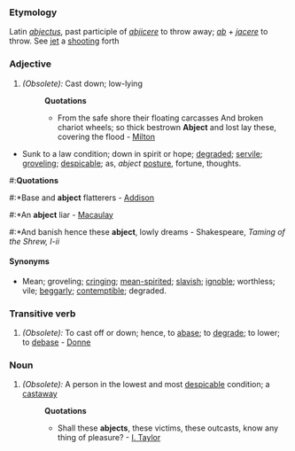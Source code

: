 ===Etymology===
Latin ''[[abjectus]]'', past participle of ''[[abjicere]]'' to throw away; ''[[ab]]'' + ''[[jacere]]'' to throw. See [[jet]] a [[shooting]] forth
===Adjective===
#''(Obsolete):'' Cast down; low-lying
#:'''Quotations'''
#:*From the safe shore their floating carcasses And broken chariot wheels; so thick bestrown '''Abject''' and lost lay these, covering the flood - [[Milton]]
*Sunk to a law condition; down in spirit or hope; [[degraded]]; [[servile]]; [[groveling]]; [[despicable]]; as, ''abject'' [[posture]], fortune, thoughts.
#:'''Quotations'''
#:*Base and '''abject''' flatterers - [[Addison]]
#:*An '''abject''' liar - [[Macaulay]]
#:*And banish hence these '''abject''', lowly dreams - Shakespeare, ''Taming of the Shrew, I-ii''
====Synonyms====
*Mean; groveling; [[cringing]]; [[mean-spirited]]; [[slavish]]; [[ignoble]]; worthless; vile; [[beggarly]]; [[contemptible]]; degraded.
===Transitive verb===
#''(Obsolete):'' To cast off or down; hence, to [[abase]]; to [[degrade]]; to lower; to [[debase]] - [[Donne]]
===Noun===
#''(Obsolete):'' A person in the lowest and most [[despicable]] condition; a [[castaway]]
#:'''Quotations'''
#:*Shall these '''abjects''', these victims, these outcasts, know any thing of pleasure? - [[I. Taylor]]